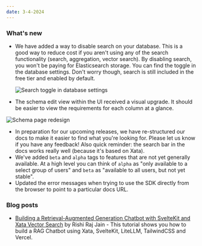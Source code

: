 ```yaml
---
date: 3-4-2024
---
```


### What's new

- We have added a way to disable search on your database. This is a good way to reduce cost if you aren't using any of the search functionality (search, aggregation, vector search). By disabling search, you won't be paying for Elasticsearch storage. You can find the toggle in the database settings. Don't worry though, search is still included in the free tier and enabled by default.

  ![Search toggle in database settings](images/search_toggle.png)

- The schema edit view within the UI received a visual upgrade. It should be easier to view the requirements for each column at a glance.

![Schema page redesign](images/schema_redesign.png)

- In preparation for our upcoming releases, we have re-structured our docs to make it easier to find what you're looking for. Please let us know if you have any feedback! Also quick reminder: the search bar in the docs works really well (because it's based on Xata).
- We've added `beta` and `alpha` tags to features that are not yet generally available. At a high level you can think of `alpha` as "only available to a select group of users" and `beta` as "available to all users, but not yet stable".
- Updated the error messages when trying to use the SDK directly from the browser to point to a particular docs URL.

### Blog posts

- [Building a Retrieval-Augmented Generation Chatbot with SvelteKit and Xata Vector Search](https://xata.io/blog/rag-vector-sveltekit-xata) by Rishi Raj Jain - This tutorial shows you how to build a RAG Chatbot using Xata, SvelteKit, LiteLLM, TailwindCSS and Vercel.

